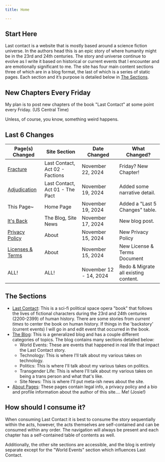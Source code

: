```yaml
---
title: Home

---
```


## Start Here

Last contact is a website that is mostly based around a science fiction universe. In the authors head this is an epic story of where humanity might be in the 23rd and 24th centuries. The story and universe continue to evolve as I write it based on historical or current events that I encounter and are emotionally significant to me. The site has four main content sections three of which are in a blog format, the last of which is a series of static pages. Each section and it’s purpose is detailed below in [The Sections](./#the-sections).

## New Chapters Every Friday

My plan is to post new chapters of the book "Last Contact" at some point every Friday. (US Central Time)

Unless, of course, you know, something weird happens.

## Last 6 Changes

| Page(s) Changed | Site Section | Date Changed | What Changed? |
| --------------- | ------------ | ------------ | ------------- |
| [Fracture](./lastcontact/factions/fracture.mdx) | Last Contact, Act 02 - Factions | November 22, 2024 | Friday? New Chapter! |
| [Adjudication](./lastcontact/thepact/adjudication.mdx) | Last Contact, Act 01 - The Pact | November 19, 2024 | Added some narrative detail. |
| This Page~ | Home Page | November 19, 2024 | Added a "Last 5 Changes" table. |
| [It's Back](./theblog/sitenews/itsback.mdx) | The Blog, Site News | November 17, 2024 | New blog post. |
| [Privacy Policy](./about/privacy.mdx) | About | November 15, 2024 | New Privacy Policy |
| [Licenses & Terms](./about/license.mdx) | About | November 15, 2024 | New License & Terms Document |
| ALL! | ALL! | November 12 - 14, 2024 | Redo & Migrate all existing content. |

## The Sections

- [Last Contact](./lastcontact/aboutlastcontact.mdx): This is a sci-fi political space opera "book" that follows the lives of fictional characters during the 23rd and 24th centuries (2200-2399) of human history. There are some stories from *current times* to center the book on human history. If things in the 'backstory' (current events) I will go in and edit event that occurred in the book.
- [The Blog](./theblog/theblog.mdx): This is a generalized blog and has a couple different categories of topics. The blog contains many sections detailed below:
  - World Events: These are events that happened in real life that impact the Last Contact story.
  - Technology: This is where I'll talk about my various takes on technology.
  - Politics: This is where I'll talk about my various takes on politics.
  - Transgender Life: This is where I'll talk about my various takes on being a trans person and what that's like.
  - Site News: This is where I'll put meta-ish news about the site.
- [About Pages](./about/aboutjosie.mdx): These pages contain legal info, a privacy policy and a bio and profile information about the author of this site.... Me! (Josie!)

## How should I consume it?

When consuming Last Contact it is best to consume the story sequentially within the acts, however, the acts themselves are self-contained and can be consumed within any order. The navigation will always be present and each chapter has a self-contained table of contents as well.

Additionally, the other site sections are accessible, and the blog is entirely separate except for the "World Events" section which influences Last Contact.
